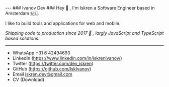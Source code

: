 
<TranslationComponent/>
---
### Ivanov Dev ###
Hey 👋 , I'm Iskren a Software Engineer based in Amsterdam 🇳🇱. 
<p style={{margin: 0}}>I like to build tools and applications for web and mobile.</p>

<p style={{margin: 0}}><i>Shipping code to production since 2017 <span className="text-3xl">🚢</span> , largly JavaScript and TypeScript based solutions.</i></p>


---

- WhatsApp +31 6 42494693
- LinkedIn (https://www.linkedin.com/in/iskrenivanov/)
- Twitter (https://twitter.com/dev_iskren)
- GitHub (https://github.com/IskIvanov)
- Email iskren.dev@gmail.com
- CV <Link href="/static/resume.pdf">(Download)</Link>